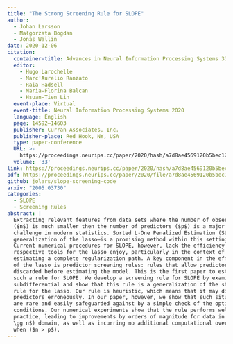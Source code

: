 ```yaml
---
title: "The Strong Screening Rule for SLOPE"
author: 
  - Johan Larsson
  - Małgorzata Bogdan
  - Jonas Wallin
date: 2020-12-06
citation:
  container-title: Advances in Neural Information Processing Systems 33
  editor:
    - Hugo Larochelle
    - Marc'Aurelio Ranzato
    - Raia Hadsell
    - Maria-Florina Balcan
    - Hsuan-Tien Lin
  event-place: Virtual
  event-title: Neural Information Processing Systems 2020
  language: English
  page: 14592–14603
  publisher: Curran Associates, Inc.
  publisher-place: Red Hook, NY, USA
  type: paper-conference
  URL: >-
    https://proceedings.neurips.cc/paper/2020/hash/a7d8ae4569120b5bec12e7b6e9648b86-Abstract.html
  volume: '33'
link: https://proceedings.neurips.cc/paper/2020/hash/a7d8ae4569120b5bec12e7b6e9648b86-Abstract.html
pdf: https://proceedings.neurips.cc/paper/2020/file/a7d8ae4569120b5bec12e7b6e9648b86-Paper.pdf
github: jolars/slope-screening-code
arxiv: "2005.03730"
categories: 
  - SLOPE
  - Screening Rules
abstract: |
  Extracting relevant features from data sets where the number of observations
  ($n$) is much smaller then the number of predictors ($p$) is a major
  challenge in modern statistics. Sorted L-One Penalized Estimation (SLOPE)—a
  generalization of the lasso—is a promising method within this setting.
  Current numerical procedures for SLOPE, however, lack the efficiency that
  respective tools for the lasso enjoy, particularly in the context of
  estimating a complete regularization path. A key component in the efficiency
  of the lasso is predictor screening rules: rules that allow predictors to be
  discarded before estimating the model. This is the first paper to establish
  such a rule for SLOPE. We develop a screening rule for SLOPE by examining its
  subdifferential and show that this rule is a generalization of the strong
  rule for the lasso. Our rule is heuristic, which means that it may discard
  predictors erroneously. In our paper, however, we show that such situations
  are rare and easily safeguarded against by a simple check of the optimality
  conditions. Our numerical experiments show that the rule performs well in
  practice, leading to improvements by orders of magnitude for data in the ($p
  \gg n$) domain, as well as incurring no additional computational overhead
  when ($n > p$).
---
```


